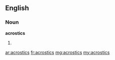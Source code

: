 ==English==
===Noun===
'''acrostics'''
#{{plural of|[[acrostic]]}}

[[ar:acrostics]]
[[fr:acrostics]]
[[mg:acrostics]]
[[my:acrostics]]